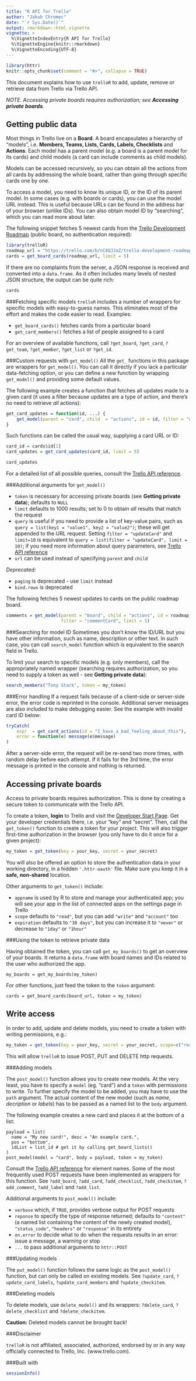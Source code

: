 ```yaml
---
title: "R API for Trello"
author: "Jakub Chromec"
date: "`r Sys.Date()`"
output: rmarkdown::html_vignette
vignette: >
  %\VignetteIndexEntry{R API for Trello}
  %\VignetteEngine{knitr::rmarkdown}
  %\VignetteEncoding{UTF-8}
---
```

  
```r
library(httr)
knitr::opts_chunk$set(comment = "#>", collapse = TRUE)
```

This document explains how to use `trelloR` to add, update, remove or retrieve data from Trello via Trello API.

_NOTE. Accessing private boards requires authorization; see **Accessing private boards**._

Getting public data
-------------------

Most things in Trello live on a __Board__. A board encapsulates a hierarchy of "models", i.e. __Members, Teams, Lists, Cards, Labels, Checklists__ and __Actions__. Each model has a parent model (e.g. a board is a parent model for its cards) and child models (a card can include comments as child models).

Models can be accessed recursively, so you can obtain all the actions from all cards by addressing the whole board, rather than going through specific cards one by one.

To access a model, you need to know its unique ID, or the ID of its parent model. In some cases (e.g. with boards or cards), you can use the model URL instead. This is useful because URLs can be found in the address bar of your browser (unlike IDs). You can also obtain model ID by "searching", which you can read more about later.

The following snippet fetches 5 newest cards from the [Trello Development Roadmap](https://trello.com/b/nC8QJJoZ/trello-development-roadmap) (public board, no authentication required):

```r
library(trelloR)
roadmap_url = "https://trello.com/b/nC8QJJoZ/trello-development-roadmap"
cards = get_board_cards(roadmap_url, limit = 5)
```

If there are no complaints from the server, a JSON response is received and converted into a `data.frame`. As it often includes many levels of nested JSON structure, the output can be quite rich:

``` r
cards
```

###Fetching specific models
`trelloR` includes a number of wrappers for specific models with easy-to-guess names. This eliminates most of the effort and makes the code easier to read. Examples:

- `get_board_cards()` fetches cards from a particular board
- `get_card_members()` fetches a list of people assigned to a card

For an overview of available functions, call `?get_board`, `?get_card`, `?get_team`, `?get_member`, `?get_list` or `?get_id`.

###Custom requests with `get_model()`
All the `get_` functions in this package are wrappers for `get_model()`. You can call it directly if you lack a particular data-fetching option, or you can define a new function by wrapping `get_model()` and providing some default values. 

The following example creates a function that fetches all updates made to a given card (it uses a filter because updates are a type of action, and there's no need to retrieve *all* actions):

```r
get_card_updates = function(id, ...) {
    get_model(parent = "card", child  = "actions", id = id, filter = "updateCard", ...)
}
```

Such functions can be called the usual way, supplying a card URL or ID:

```r
card_id = cards$id[1]
card_updates = get_card_updates(card_id, limit = 5)
```

```r
card_updates
```


For a detailed list of all possible queries, consult the [Trello API reference](https://developers.trello.com/v1.0/reference).

###Additional arguments for `get_model()`

* `token` is necessary for accessing private boards (see __Getting private data__); defaults to `NULL`
* `limit` defaults to 1000 results; set to 0 to obtain *all* results that match the request
* `query` is useful if you need to provide a list of key-value pairs, such as `query = list(key1 = "value1", key2 = "value2")`; these will get appended to the URL request. Setting `filter = "updateCard"` and `limit=10` is equivalent to `query = list(filter = "updateCard", limit = 10)`; if you need more information about query parameters, see [Trello API reference](https://developers.trello.com/v1.0/reference)
* `url` can be used instead of specifying `parent` and `child`

*Deprecated:*

* `paging` is deprecated - use `limit` instead
* `bind.rows` is deprecated

The following fetches 5 newest updates to cards on the public roadmap board.

```r
comments = get_model(parent = "board", child = "actions", id = roadmap_url,
                     filter = "commentCard", limit = 5)
```

###Searching for model ID
Sometimes you don't know the ID/URL but you have other information, such as name, description or other text. In such case, you can call `search_model` function which is equivalent to the search field in Trello.

To limit your search to specific models (e.g. only members), call the appropriately named wrapper (searching requires authorization, so you need to supply a token as well - see __Getting private data__):

```r
search_members("Tony Stark", token = my_token)
```

###Error handling
If a request fails because of a client-side or server-side error, the error code is reprinted in the console. Additional server messages are also included to make debugging easier. See the example with invalid card ID below:

```r
tryCatch(
    expr  = get_card_actions(id = "I_have_a_bad_feeling_about_this"),
    error = function(e) message(e$message)
)
```

After a server-side error, the request will be re-send two more times, with random delay before each attempt. If it fails for the 3rd time, the error message is printed in the console and nothing is returned.

Accessing private boards
------------------------

Access to private boards requires authorization. This is done by creating a secure token to communicate with the Trello API. 

To create a token, **login** to Trello and visit the [Developer Start Page](https://developers.trello.com/get-started/start-building#connect). Get your developer credentials there, i.e. your "key" and "secret". Then, call the `get_token()` function to create a token for your project. This will also trigger first-time authorization in the browser (you only have to do it once for a given project):

```r
my_token = get_token(key = your_key, secret = your_secret)
```

You will also be offered an option to store the authentication data in your working directory, in a hidden `'.httr-oauth'` file. Make sure you keep it in a **safe, non-shared** location.

Other arguments to `get_token()` include:

* `appname` is used by R to store and manage your authenticated app; you will see your app in the list of connected apps on the settings page in Trello
* `scope` defaults to `"read"`, but you can add `"write"` and `"account"` too
* `expiration` defaults to `"30 days"`, but you can increase it to `"never"` or decrease to `"1day"` or `"1hour"`

###Using the token to retrieve private data

Having obtained the token, you can call `get_my_boards()` to get an overview of your boards. It returns a `data.frame` with board names and IDs related to the user who authorized the app.

```
my_boards = get_my_boards(my_token)
```

For other functions, just feed the token to the `token` argument:

```
cards = get_board_cards(board_url, token = my_token)
```

Write access
------------

In order to add, update and delete models, you need to create a token with writing permissions, e.g.:

```r
my_token = get_token(key = your_key, secret = your_secret, scope=c("read", "write"))
```

This will allow `trelloR` to issue POST, PUT and DELETE http requests.

###Adding models

The `post_model()` function allows you to create new models. At the very least, you have to specify a `model` (eg. "card") and a `token` with permissions to write. To further specify the model to be added, you may have to use the `path` argument. The actual content of the new model (such as *name*, *decription* or *labels*) has to be passed as a named list to the `body` argument.

The following example creates a new card and places it at the bottom of a list:

```
payload = list(
  name = "My new card!", desc = "An example card.", 
  pos = "bottom",
  idList = list_id # get it by calling get_board_lists()
)
post_model(model = "card", body = payload, token = my_token)
```

Consult the [Trello API reference](https://developers.trello.com/v1.0/reference) for element names. Some of the most frequently used POST requests have been implemented as wrappers for this function. See `?add_board`, `?add_card`, `?add_checklist`, `?add_checkitem`, `?add_comment`, `?add_label` and  `?add_list`.

Additional arguments to `post_model()` include:

* `verbose` which, if `TRUE`, provides verbose output for POST requests
* `reponse` to specify the type of response returned; defaults to `"content"` (a named list containing the content of the newly created model), `"status_code"`, `"headers"` or `"response"` in its entirety
* `on.error` to decide what to do when the requests results in an error: issue a message, a warning or stop
* `...` to pass additional arguments to `httr::POST`

###Updating models

The `put_model()` function follows the same logic as the `post_model()` function, but can only be called on existing models. See `?update_card`, `?update_card_labels`, `?update_card_members` and `?update_checkitem`.

###Deleting models

To delete models, use `delete_model()` and its wrappers: `?delete_card`, `?delete_checklist` and `?delete_checkitem`.

__Caution:__ Deleted models cannot be brought back!

###Disclaimer

`trelloR` is not affiliated, associated, authorized, endorsed by or in any way officially connected to Trello, Inc. (www.trello.com).

###Built with

```r
sessionInfo()
```
